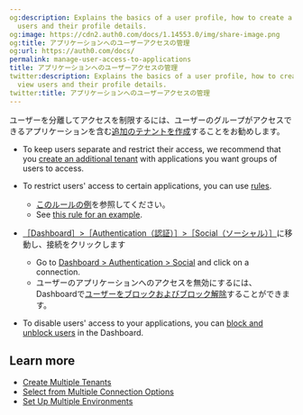 ```yaml
---
og:description: Explains the basics of a user profile, how to create a user and view
  users and their profile details.
og:image: https://cdn2.auth0.com/docs/1.14553.0/img/share-image.png
og:title: アプリケーションへのユーザーアクセスの管理
og:url: https://auth0.com/docs/
permalink: manage-user-access-to-applications
title: アプリケーションへのユーザーアクセスの管理
twitter:description: Explains the basics of a user profile, how to create a user and
  view users and their profile details.
twitter:title: アプリケーションへのユーザーアクセスの管理
---
```


ユーザーを分離してアクセスを制限するには、ユーザーのグループがアクセスできるアプリケーションを含む[追加のテナントを作成](/get-started/create-tenants/create-multiple-tenants)することをお勧めします。

* To keep users separate and restrict their access, we recommend that you [create an additional tenant](/docs/get-started/auth0-overview/create-tenants/create-multiple-tenants) with applications you want groups of users to access.

* To restrict users' access to certain applications, you can use [rules](/docs/customize/rules).

  + [このルールの例]()を参照してください。
  + See [this rule for an example](https://github.com/auth0/rules/blob/aeaf93bc058408e260192d0941a688963449d6be/src/rules/simple-user-whitelist-for-app.js).

* [［Dashboard］>［Authentication（認証）］>［Social（ソーシャル）］](%24%7Bmanage_url%7D/#/connections/social)に移動し、接続をクリックします

  + Go to [Dashboard > Authentication > Social](https://manage.auth0.com/#/connections/social) and click on a connection.
  + ユーザーのアプリケーションへのアクセスを無効にするには、Dashboardで[ユーザーをブロックおよびブロック解除](/users/block-and-unblock-users)することができます。

* To disable users' access to your applications, you can [block and unblock users](/docs/manage-users/user-accounts/block-and-unblock-users) in the Dashboard.

## Learn more

* [Create Multiple Tenants](/docs/get-started/auth0-overview/create-tenants/create-multiple-tenants)
* [Select from Multiple Connection Options](/docs/libraries/lock/selecting-from-multiple-connection-options)
* [Set Up Multiple Environments](/docs/get-started/auth0-overview/create-tenants/set-up-multiple-environments)